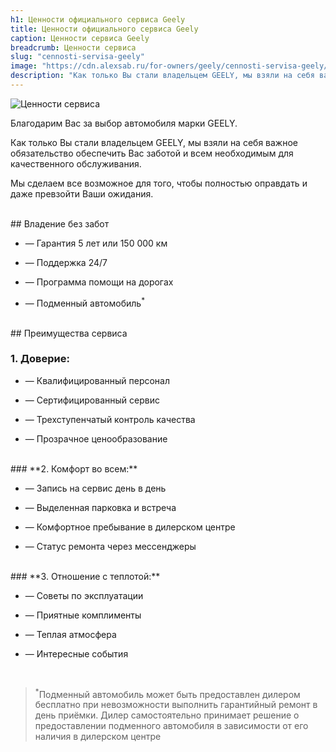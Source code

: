 ```yaml
---
h1: Ценности официального сервиса Geely
title: Ценности официального сервиса Geely
caption: Ценности сервиса Geely
breadcrumb: Ценности сервиса
slug: "cennosti-servisa-geely"
image: "https://cdn.alexsab.ru/for-owners/geely/cennosti-servisa-geely/thumb.webp"
description: "Как только Вы стали владельцем GEELY, мы взяли на себя важное обязательство обеспечить Вас заботой и всем необходимым для качественного обслуживания."
---
```




<picture>
	<source media="(min-width: 942px)" srcset="https://cdn.alexsab.ru/for-owners/geely/cennosti-servisa-geely/banner.webp" />
	<source media="(min-width: 320px)" srcset="https://cdn.alexsab.ru/for-owners/geely/cennosti-servisa-geely/thumb.webp" />
	<img src="https://cdn.alexsab.ru/for-owners/geely/cennosti-servisa-geely/banner.webp" class="w-full mb-12" alt="Ценности сервиса" />
</picture>

Благодарим Вас за выбор автомобиля марки GEELY.

Как только Вы стали владельцем GEELY, мы взяли на себя важное обязательство обеспечить Вас заботой и всем необходимым для качественного обслуживания.

Мы сделаем все возможное для того, чтобы полностью оправдать и даже превзойти Ваши ожидания.

<br/>
## Владение без забот

- — Гарантия 5 лет или 150 000 км

- — Поддержка 24/7

- — Программа помощи на дорогах

- — Подменный автомобиль<sup>*</sup>

<br/>
## Преимущества сервиса

### **1. Доверие:**

- — Квалифицированный персонал

- — Сертифицированный сервис

- — Трехступенчатый контроль качества

- — Прозрачное ценообразование
<br/>
### **2. Комфорт во всем:**

- — Запись на сервис день в день

- — Выделенная парковка и встреча

- — Комфортное пребывание в дилерском центре

- — Статус ремонта через мессенджеры
<br/>
### **3. Отношение с теплотой:**

- — Советы по эксплуатации

- — Приятные комплименты

- — Теплая атмосфера

- — Интересные события
<br/>

<SpecialSalonsInfo dataFormName="Узнать подробнее. Ценности сервиса Geely" />

> <sup>*</sup>Подменный автомобиль может быть предоставлен дилером бесплатно при невозможности выполнить гарантийный ремонт в день приёмки.
Дилер самостоятельно принимает решение о предоставлении подменного автомобиля в зависимости от его наличия в дилерском центре